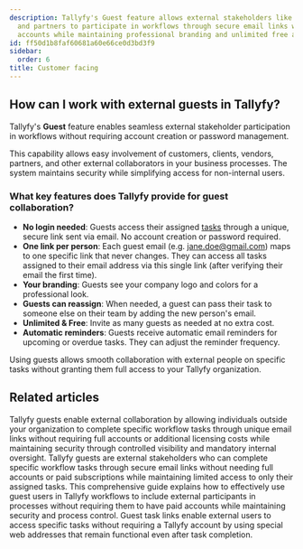 ```yaml
---
description: Tallyfy's Guest feature allows external stakeholders like customers vendors
  and partners to participate in workflows through secure email links without needing
  accounts while maintaining professional branding and unlimited free access.
id: ff50d1b8faf60681a60e66ce0d3bd3f9
sidebar:
  order: 6
title: Customer facing
---
```


## How can I work with external guests in Tallyfy?

Tallyfy's **Guest** feature enables seamless external stakeholder participation in workflows without requiring account creation or password management.

This capability allows easy involvement of customers, clients, vendors, partners, and other external collaborators in your business processes. The system maintains security while simplifying access for non-internal users.

<lite-vimeo videoid="905736219"></lite-vimeo>

### What key features does Tallyfy provide for guest collaboration?

*   **No login needed**: Guests access their assigned [tasks](/products/pro/tracking-and-tasks/tasks/) through a unique, secure link sent via email. No account creation or password required.
*   **One link per person**: Each guest email (e.g. jane.doe@gmail.com) maps to one specific link that never changes. They can access all tasks assigned to their email address via this single link (after verifying their email the first time).
*   **Your branding**: Guests see your company logo and colors for a professional look.
*   **Guests can reassign**: When needed, a guest can pass their task to someone else on their team by adding the new person's email.
*   **Unlimited & Free**: Invite as many guests as needed at no extra cost.
*   **Automatic reminders**: Guests receive automatic email reminders for upcoming or overdue tasks. They can adjust the reminder frequency.

Using guests allows smooth collaboration with external people on specific tasks without granting them full access to your Tallyfy organization.


## Related articles
<CardGrid>
<LinkTitleCard header="<b>Documenting > Guests</b>" href="/products/pro/documenting/guests/" > Tallyfy guests enable external collaboration by allowing individuals outside your organization to complete specific workflow tasks through unique email links without requiring full accounts or additional licensing costs while maintaining security through controlled visibility and mandatory internal oversight. </LinkTitleCard>
<LinkTitleCard header="<b>Guests > What is a guest</b>" href="/products/pro/documenting/guests/what-is-a-guest/" > Tallyfy guests are external stakeholders who can complete specific workflow tasks through secure email links without needing full accounts or paid subscriptions while maintaining limited access to only their assigned tasks. </LinkTitleCard>
<LinkTitleCard header="<b>Guests > Complete guide to guest user management</b>" href="/products/pro/documenting/guests/guest-user-guide/" > This comprehensive guide explains how to effectively use guest users in Tallyfy workflows to include external participants in processes without requiring them to have paid accounts while maintaining security and process control. </LinkTitleCard>
<LinkTitleCard header="<b>Guests > Get a guest's unique link</b>" href="/products/pro/documenting/guests/how-to-find-a-guest-task-link-in-tallyfy/" > Guest task links enable external users to access specific tasks without requiring a Tallyfy account by using special web addresses that remain functional even after task completion. </LinkTitleCard>
</CardGrid>